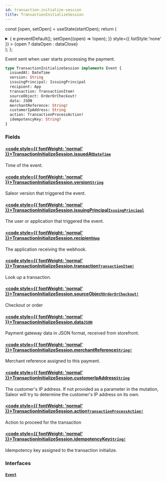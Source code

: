 ```yaml
---
id: transaction-initialize-session
title: TransactionInitializeSession
---
```






const [open, setOpen] = useState(startOpen);
return (
<details {...(open ? { open: true } : {})} className="details" style={{ border:'none', boxShadow:'none', background:'var(--ifm-background-color)' }}>
<summary
onClick={(e) => {
e.preventDefault();
setOpen((open) => !open);
}}
style={{ listStyle:'none' }} >
{open ? dataOpen : dataClose}
</summary>
{open && children}
</details>
);
};

Event sent when user starts processing the payment.


<Badge text="Added in Saleor 3.13" class="badge badge--secondary margin-bottom--sm" />


<FeaturePreview />

```graphql
type TransactionInitializeSession implements Event {
  issuedAt: DateTime
  version: String
  issuingPrincipal: IssuingPrincipal
  recipient: App
  transaction: TransactionItem!
  sourceObject: OrderOrCheckout!
  data: JSON
  merchantReference: String!
  customerIpAddress: String
  action: TransactionProcessAction!
  idempotencyKey: String!
}
```

### Fields

#### [<code style={{ fontWeight: 'normal' }}>TransactionInitializeSession.<b>issuedAt</b></code>](#)<Bullet />[`DateTime`](../../../api-reference/miscellaneous/scalars/date-time.mdx) <Badge class="badge badge--secondary" text="scalar"/> <Badge class="badge badge--secondary" text="miscellaneous"/>

Time of the event.

#### [<code style={{ fontWeight: 'normal' }}>TransactionInitializeSession.<b>version</b></code>](#)<Bullet />[`String`](../../../api-reference/miscellaneous/scalars/string.mdx) <Badge class="badge badge--secondary" text="scalar"/> <Badge class="badge badge--secondary" text="miscellaneous"/>

Saleor version that triggered the event.

#### [<code style={{ fontWeight: 'normal' }}>TransactionInitializeSession.<b>issuingPrincipal</b></code>](#)<Bullet />[`IssuingPrincipal`](../../../api-reference/miscellaneous/unions/issuing-principal.mdx) <Badge class="badge badge--secondary" text="union"/> <Badge class="badge badge--secondary" text="miscellaneous"/>

The user or application that triggered the event.

#### [<code style={{ fontWeight: 'normal' }}>TransactionInitializeSession.<b>recipient</b></code>](#)<Bullet />[`App`](../../../api-reference/apps/objects/app.mdx) <Badge class="badge badge--secondary" text="object"/> <Badge class="badge badge--secondary" text="apps"/>

The application receiving the webhook.

#### [<code style={{ fontWeight: 'normal' }}>TransactionInitializeSession.<b>transaction</b></code>](#)<Bullet />[`TransactionItem!`](../../../api-reference/payments/objects/transaction-item.mdx) <Badge class="badge badge--secondary" text="non-null"/> <Badge class="badge badge--secondary" text="object"/> <Badge class="badge badge--secondary" text="payments"/>

Look up a transaction.

#### [<code style={{ fontWeight: 'normal' }}>TransactionInitializeSession.<b>sourceObject</b></code>](#)<Bullet />[`OrderOrCheckout!`](../../../api-reference/miscellaneous/unions/order-or-checkout.mdx) <Badge class="badge badge--secondary" text="non-null"/> <Badge class="badge badge--secondary" text="union"/> <Badge class="badge badge--secondary" text="miscellaneous"/>

Checkout or order

#### [<code style={{ fontWeight: 'normal' }}>TransactionInitializeSession.<b>data</b></code>](#)<Bullet />[`JSON`](../../../api-reference/miscellaneous/scalars/json.mdx) <Badge class="badge badge--secondary" text="scalar"/> <Badge class="badge badge--secondary" text="miscellaneous"/>

Payment gateway data in JSON format, received from storefront.

#### [<code style={{ fontWeight: 'normal' }}>TransactionInitializeSession.<b>merchantReference</b></code>](#)<Bullet />[`String!`](../../../api-reference/miscellaneous/scalars/string.mdx) <Badge class="badge badge--secondary" text="non-null"/> <Badge class="badge badge--secondary" text="scalar"/> <Badge class="badge badge--secondary" text="miscellaneous"/>

Merchant reference assigned to this payment.

#### [<code style={{ fontWeight: 'normal' }}>TransactionInitializeSession.<b>customerIpAddress</b></code>](#)<Bullet />[`String`](../../../api-reference/miscellaneous/scalars/string.mdx) <Badge class="badge badge--secondary" text="scalar"/> <Badge class="badge badge--secondary" text="miscellaneous"/>

The customer's IP address. If not provided as a parameter in the mutation, Saleor will try to determine the customer's IP address on its own.


<Badge text="Added in Saleor 3.16" class="badge badge--secondary margin-bottom--sm" />


#### [<code style={{ fontWeight: 'normal' }}>TransactionInitializeSession.<b>action</b></code>](#)<Bullet />[`TransactionProcessAction!`](../../../api-reference/payments/objects/transaction-process-action.mdx) <Badge class="badge badge--secondary" text="non-null"/> <Badge class="badge badge--secondary" text="object"/> <Badge class="badge badge--secondary" text="payments"/>

Action to proceed for the transaction

#### [<code style={{ fontWeight: 'normal' }}>TransactionInitializeSession.<b>idempotencyKey</b></code>](#)<Bullet />[`String!`](../../../api-reference/miscellaneous/scalars/string.mdx) <Badge class="badge badge--secondary" text="non-null"/> <Badge class="badge badge--secondary" text="scalar"/> <Badge class="badge badge--secondary" text="miscellaneous"/>

Idempotency key assigned to the transaction initialize.


<Badge text="Added in Saleor 3.14" class="badge badge--secondary margin-bottom--sm" />


### Interfaces

#### [`Event`](../../../api-reference/miscellaneous/interfaces/event.mdx) <Badge class="badge badge--secondary" text="interface"/> <Badge class="badge badge--secondary" text="miscellaneous"/>

